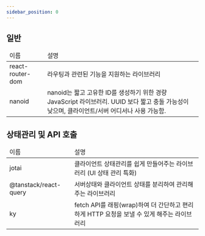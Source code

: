 ```yaml
---
sidebar_position: 0
---
```


## 일반

<table>
    <thead>
        <tr>
            <td>이름</td>
            <td>설명</td>
        </tr>
    </thead>
    <tbody>
        <tr>
            <td>react-router-dom</td>
            <td>라우팅과 관련된 기능을 지원하는 라이브러리</td>
        </tr>
        <tr>
            <td>nanoid</td>
            <td>
                nanoid는 짧고 고유한 ID를 생성하기 위한 경량 JavaScript 라이브러리.
                UUID 보다 짧고 충돌 가능성이 낮으며, 클라이언트/서버 어디서나 사용 가능함.
            </td>
        </tr>
    </tbody>
</table>

## 상태관리 및 API 호출

<table>
    <thead>
    <tr>
        <td>이름</td>
        <td>설명</td>
    </tr>
    </thead>
    <tbody>
    <tr>
        <td>jotai</td>
        <td>클라이언트 상태관리를 쉽게 만들어주는 라이브러리 (UI 상태 관리 특화)</td>
    </tr>
    <tr>
        <td>@tanstack/react-query</td>
        <td>서버상태와 클라이언트 상태를 분리하여 관리해주는 라이브러리</td>
    </tr>
    <tr>
        <td>ky</td>
        <td>fetch API를 래핑(wrap)하여 더 간단하고 편리하게 HTTP 요청을 보낼 수 있게 해주는 라이브러리</td>
    </tr>
    </tbody>
</table>